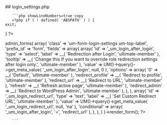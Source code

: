 

<div class="phpdocumentor-element -file">
    ## login_settings.php

        

    
       ```php showLineNumbers=true copy
       <?php if ( ! defined( 'ABSPATH' ) ) {
	exit;
} ?>

<div class="um-admin-metabox">
	<?php
	UM()->admin_forms(
		array(
			'class'     => 'um-form-login-settings um-top-label',
			'prefix_id' => 'form',
			'fields'    => array(
				array(
					'id'      => '_um_login_after_login',
					'type'    => 'select',
					'label'   => __( 'Redirection after Login', 'ultimate-member' ),
					'tooltip' => __( 'Change this If you want to override role redirection settings after login only.', 'ultimate-member' ),
					'value'   => UM()->query()->get_meta_value( '_um_login_after_login', null, 0 ),
					'options' => array(
						'0'                => __( 'Default', 'ultimate-member' ),
						'redirect_profile' => __( 'Redirect to profile', 'ultimate-member' ),
						'redirect_url'     => __( 'Redirect to URL', 'ultimate-member' ),
						'refresh'          => __( 'Refresh active page', 'ultimate-member' ),
						'redirect_admin'   => __( 'Redirect to WordPress Admin', 'ultimate-member' ),
					),
				),
				array(
					'id'          => '_um_login_redirect_url',
					'type'        => 'text',
					'label'       => __( 'Set Custom Redirect URL', 'ultimate-member' ),
					'value'       => UM()->query()->get_meta_value( '_um_login_redirect_url', null, 'na' ),
					'conditional' => array( '_um_login_after_login', '=', 'redirect_url' ),
				),
			),
		)
	)->render_form();
	?>
	<div class="um-admin-clear"></div>
</div>

       ```
</div>
